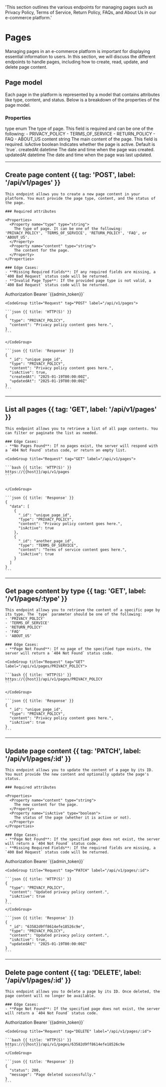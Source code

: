 
  'This section outlines the various endpoints for managing pages such as Privacy Policy, Terms of Service, Return Policy, FAQs, and About Us in our e-commerce platform.'

# Pages

Managing pages in an e-commerce platform is important for displaying essential information to users. In this section, we will discuss the different endpoints to handle pages, including how to create, read, update, and delete page content.

## Page model

Each page in the platform is represented by a model that contains attributes like type, content, and status. Below is a breakdown of the properties of the page model.

### Properties

<CompactTable>
  <CompactRow>
    <CompactCell code>type</CompactCell>
    <CompactCell type>enum</CompactCell>
    <CompactCell>
      The type of page. This field is required and can be one of the following:
      - PRIVACY_POLICY
      - TERMS_OF_SERVICE
      - RETURN_POLICY
      - FAQ
      - ABOUT_US
    </CompactCell>
  </CompactRow>
  <CompactRow>
    <CompactCell code>content</CompactCell>
    <CompactCell type>string</CompactCell>
    <CompactCell>The main content of the page. This field is required.</CompactCell>
  </CompactRow>
  <CompactRow>
    <CompactCell code>isActive</CompactCell>
    <CompactCell type>boolean</CompactCell>
    <CompactCell>Indicates whether the page is active. Default is `true`.</CompactCell>
  </CompactRow>
  <CompactRow>
    <CompactCell code>createdAt</CompactCell>
    <CompactCell type>datetime</CompactCell>
    <CompactCell>The date and time when the page was created.</CompactCell>
  </CompactRow>
  <CompactRow>
    <CompactCell code>updatedAt</CompactCell>
    <CompactCell type>datetime</CompactCell>
    <CompactCell>The date and time when the page was last updated.</CompactCell>
  </CompactRow>
</CompactTable>

---

## Create page content {{ tag: 'POST', label: '/api/v1/pages' }}

<Row>
  <Col>

    This endpoint allows you to create a new page content in your platform. You must provide the page type, content, and the status of the page.

    ### Required attributes

    <Properties>
      <Property name="type" type="string">
        The type of page. It can be one of the following: 'PRIVACY_POLICY', 'TERMS_OF_SERVICE', 'RETURN_POLICY', 'FAQ', or 'ABOUT_US'.
      </Property>
      <Property name="content" type="string">
        The content for the page.
      </Property>
    </Properties>

    ### Edge Cases:
    - **Missing Required Fields**: If any required fields are missing, a `400 Bad Request` status code will be returned.
    - **Invalid Page Type**: If the provided page type is not valid, a `400 Bad Request` status code will be returned.

  </Col>
  <Col sticky>

  <CompactTable heading="Headers" hasHeader={false}>
  <CompactRow>
    <CompactCell>Authorization</CompactCell>
    <CompactCell isLast>Bearer `{{admin_token}}` </CompactCell>
  </CompactRow>
</CompactTable>

    <CodeGroup title="Request" tag="POST" label="/api/v1/pages">

    ```json {{ title: 'HTTP(S)' }}
    {
      "type": "PRIVACY_POLICY",
      "content": "Privacy policy content goes here.",
    }
    ```

    </CodeGroup>

    ```json {{ title: 'Response' }}
    {
      "_id": "unique_page_id",
      "type": "PRIVACY_POLICY",
      "content": "Privacy policy content goes here.",
      "isActive": true,
      "createdAt": "2025-01-19T00:00:00Z",
      "updatedAt": "2025-01-19T00:00:00Z"
    }
    ```

  </Col>
</Row>

---

## List all pages {{ tag: 'GET', label: '/api/v1/pages' }}

<Row>
  <Col>

    This endpoint allows you to retrieve a list of all page contents. You can filter or paginate the list as needed.

    ### Edge Cases:
    - **No Pages Found**: If no pages exist, the server will respond with a `404 Not Found` status code, or return an empty list.

  </Col>
  <Col sticky>

    <CodeGroup title="Request" tag="GET" label="/api/v1/pages">

    ```bash {{ title: 'HTTP(S)' }}
    https://{{host}}/api/v1/pages
    ```


    </CodeGroup>

    ```json {{ title: 'Response' }}
    {
      "data": [
        {
          "_id": "unique_page_id",
          "type": "PRIVACY_POLICY",
          "content": "Privacy policy content goes here.",
          "isActive": true
        },
        {
          "_id": "another_page_id",
          "type": "TERMS_OF_SERVICE",
          "content": "Terms of service content goes here.",
          "isActive": true
        }
      ]
    }
    ```

  </Col>
</Row>

---

## Get page content by type {{ tag: 'GET', label: '/v1/pages/:type' }}

<Row>
  <Col>

    This endpoint allows you to retrieve the content of a specific page by its type. The `type` parameter should be one of the following:
    - 'PRIVACY_POLICY'
    - 'TERMS_OF_SERVICE'
    - 'RETURN_POLICY'
    - 'FAQ'
    - 'ABOUT_US'

    ### Edge Cases:
    - **Page Not Found**: If no page of the specified type exists, the server will return a `404 Not Found` status code.

  </Col>
  <Col sticky>
  
    <CodeGroup title="Request" tag="GET" label="/api/v1/pages/PRIVACY_POLICY">

    ```bash {{ title: 'HTTP(S)' }}
    https://{{host}}/api/v1/pages/PRIVACY_POLICY
    ```

    </CodeGroup>

    ```json {{ title: 'Response' }}
    {
      "_id": "unique_page_id",
      "type": "PRIVACY_POLICY",
      "content": "Privacy policy content goes here.",
      "isActive": true
    }
    ```

  </Col>
</Row>

---

## Update page content {{ tag: 'PATCH', label: '/api/v1/pages/:id' }}

<Row>
  <Col>

    This endpoint allows you to update the content of a page by its ID. You must provide the new content and optionally update the page's status.

    ### Required attributes

    <Properties>
      <Property name="content" type="string">
        The new content for the page.
      </Property>
      <Property name="isActive" type="boolean">
        The status of the page (whether it is active or not).
      </Property>
    </Properties>

    ### Edge Cases:
    - **Page Not Found**: If the specified page does not exist, the server will return a `404 Not Found` status code.
    - **Missing Required Fields**: If the required fields are missing, a `400 Bad Request` status code will be returned.

  </Col>
  <Col sticky>
  <CompactTable heading="Headers" hasHeader={false}>
  <CompactRow>
    <CompactCell>Authorization</CompactCell>
    <CompactCell isLast>Bearer `{{admin_token}}` </CompactCell>
  </CompactRow>
</CompactTable>

    <CodeGroup title="Request" tag="PATCH" label="/api/v1/pages/:id">

    ```json {{ title: 'HTTP(S)' }}
    {
      "type": "PRIVACY_POLICY",
      "content": "Updated privacy policy content.",
      "isActive": true
    }
    ```
    </CodeGroup>

    ```json {{ title: 'Response' }}
    {
      "_id": "63582d9ff8614efe18526c9e",
      "type": "PRIVACY_POLICY",
      "content": "Updated privacy policy content.",
      "isActive": true,
      "updatedAt": "2025-01-19T00:00:00Z"
    }
    ```

  </Col>
</Row>

---

## Delete page content {{ tag: 'DELETE', label: '/api/v1/pages/:id' }}

<Row>
  <Col>

    This endpoint allows you to delete a page by its ID. Once deleted, the page content will no longer be available.

    ### Edge Cases:
    - **Page Not Found**: If the specified page does not exist, the server will return a `404 Not Found` status code.

  </Col>
  <Col sticky>
  <CompactTable heading="Headers" hasHeader={false}>
  <CompactRow>
    <CompactCell>Authorization</CompactCell>
    <CompactCell isLast>Bearer `{{admin_token}}` </CompactCell>
  </CompactRow>
</CompactTable>

    <CodeGroup title="Request" tag="DELETE" label="/api/v1/pages/:id">

    ```bash {{ title: 'HTTP(S)' }}
    https://{{host}}/api/v1/pages/63582d9ff8614efe18526c9e
    ```
    </CodeGroup>

    ```json {{ title: 'Response' }}
    {
      "status": 200,
      "message": "Page deleted successfully."
    }
    ```

  </Col>
</Row>
